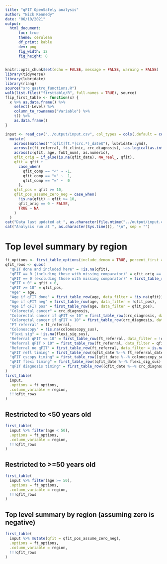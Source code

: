 ```yaml
---
title: "qFIT OpenSafely analysis"
author: "Nick Kennedy"
date: "06/10/2021"
output:
  html_document:
      toc: true
      theme: cerulean
      df_print: kable
      dev: png
      fig_width: 12
      fig_height: 8
---
```


```r
knitr::opts_chunk$set(echo = FALSE, message = FALSE, warning = FALSE)
library(tidyverse)
library(lubridate)
library(rlang)
source("sro_gastro_functions.R")
walk(list.files("firsttable/R", full.names = TRUE), source)
flip_first_table <- function(x) {
  x %>% as.data.frame() %>%
    select(-Level) %>%
    column_to_rownames("Variable") %>%
    t() %>%
    as.data.frame()
}
```

```r
input <- read_csv("../output/input.csv", col_types = cols(.default = col_character())) %>% 
  mutate(
    across(matches("^(qfit|ft.*|crc.*)_date$"), lubridate::ymd),
    across(c(ft_referral, ft_clinic, crc_diagnosis), ~as.logical(as.integer(.x))),
    across(c(qfit, age, fobt_num), as.numeric),
    qfit_orig = if_else(is.na(qfit_date), NA_real_, qfit),
    qfit = qfit +
      case_when(
        qfit_comp == "<" ~ -1,
        qfit_comp == ">" ~  1,
        qfit_comp == "=" ~  0
      ),
    qfit_pos = qfit >= 10,
    qfit_pos_assume_zero_neg = case_when(
      !is.na(qfit) ~ qfit >= 10,
      qfit_orig == 0 ~ FALSE,
      TRUE ~ NA
    )
  )
cat("Data last updated at ", as.character(file.mtime("../output/input.csv")), "\n", sep = "")
cat("Analysis run at ", as.character(Sys.time()), "\n", sep = "")
```

# Top level summary by region

```r
ft_options <- first_table_options(include_denom = TRUE, percent_first = TRUE, include_p = FALSE, suppress_if_le = 5)
qfit_rows <- quos(
  "qFIT done and included here" = !is.na(qfit),
  "qFIT == 0 (including those with missing comparator)" = qfit_orig == 0,
  "qFIT == 0 (excluding those with missing comparator)" = first_table_row(qfit_orig == 0, data_filter = !is.na(qfit_comp)),
  "qFIT > 0" = qfit > 0,
  "qFIT >= 10" = qfit_pos,
  "Age" = age,
  "Age if qFIT done" = first_table_row(age, data_filter = !is.na(qfit)),
  "Age if qFIT neg" = first_table_row(age, data_filter = !qfit_pos),
  "Age if qFIT pos" = first_table_row(age, data_filter = qfit_pos),
  "Colorectal cancer" = crc_diagnosis,
  "Colorectal cancer if qFIT <= 10" = first_table_row(crc_diagnosis, data_filter = !qfit_pos),
  "Colorectal cancer if qFIT > 10" = first_table_row(crc_diagnosis, data_filter = qfit_pos),
  "FT referral" = ft_referral,
  "Colonoscopy" = !is.na(colonoscopy_sus),
  "Flexi sig" = !is.na(flexi_sig_sus),
  "Referral qFIT <= 10" = first_table_row(ft_referral, data_filter = !qfit_pos),
  "Referral qFIT > 10" = first_table_row(ft_referral, data_filter = qfit_pos),
  "Referral no qFIT" = first_table_row(ft_referral, data_filter = is.na(qfit_pos)),
  "qFIT refl timing" = first_table_row((qfit_date %--% ft_referral_date) / ddays(1), data_filter = !is.na(qfit)),
  "qFIT cscopy timing" = first_table_row((qfit_date %--% colonoscopy_sus) / ddays(1), data_filter = !is.na(qfit)),
  "qFIT flexi timing" = first_table_row((qfit_date %--% flexi_sig_sus) / ddays(1), data_filter = !is.na(qfit)),
  "qFIT diagnosis timing" = first_table_row((qfit_date %--% crc_diagnosis_date) / ddays(1), data_filter = !is.na(qfit))
)
first_table(
  input,
  .options = ft_options,
  .column_variable = region,
  !!!qfit_rows
)
```

## Restricted to <50 years old

```r
first_table(
  input %>% filter(age < 50),
  .options = ft_options,
  .column_variable = region,
  !!!qfit_rows
)
```

## Restricted to >=50 years old

```r
first_table(
  input %>% filter(age >= 50),
  .options = ft_options,
  .column_variable = region,
  !!!qfit_rows
)
```

## Top level summary by region (assuming zero is negative)

```r
first_table(
  input %>% mutate(qfit = qfit_pos_assume_zero_neg),
  .options = ft_options,
  .column_variable = region,
  !!!qfit_rows
)
```